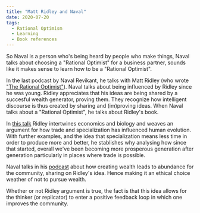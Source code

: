 ```yaml
---
title: "Matt Ridley and Naval"
date: 2020-07-20
tags:
  - Rational Optimism
  - Learning
  - Book references
---
```


So Naval is a person who's being heard by people who make things, Naval talks about choosing a "Rational Optimist" for a 
business partner, sounds like it makes sense to learn how to be a "Rational Optimist".

In the last podcast by Naval Revikant, he talks with Matt Ridley (who wrote ["The Rational Optimist"](http://www.rationaloptimist.com/)). 
Naval talks about being influenced by Ridley since he was young. Ridley appreciates that his ideas are being shared by a succesful wealth generator, 
proving them. They recognize how intelligent discourse is thus created by sharing and (im)proving ideas.
When Naval talks about a "Rational Optimist", he talks about Ridley's book.

In [this talk](https://www.youtube.com/watch?v=H8jWUSmxkJg) Ridley intertwines economics and biology and weaves an argument 
for how trade and specialization has influenced human evolution. With further examples, and the idea that specialization 
means less time in order to produce more and better, he stablishes why analysing how since that started, overall we've been 
becoming more prosperous generation after generation particularly in places where trade is possible.

Naval talks in his [podcast](https://open.spotify.com/episode/6x6isq36gARjue0eQg5a0w?si=JrYwi9W-ROaip2rmP9NmaQ) about how creating wealth 
leads to abundance for the community, sharing on Ridley's idea. Hence making it an ethical choice weather of not to pursue wealth.

Whether or not Ridley argument is true, the fact is that this idea allows for the thinker (or replicator) to enter a positive feedback loop
in which one improves the community.
